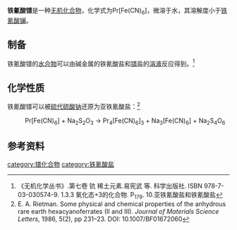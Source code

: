 {{Chembox
|   Name = 铁氰酸镨
|CustomizedImage=[[File:Pr3+.svg|File:Pr3+.svg]][[File:HexacyanidoferratIII_2.svg|171px]]
|   IUPACName = Praseodymium(III) hexacyanoferrate(III)
|   OtherNames = 铁氰化镨
| Section1 = {{Chembox Identifiers
|   CASNo = 57430-97-4
|   CASNo_Comment = 四水
|   CASNo_Ref = {{cascite|correct|CAS}}
|  CASNo2 = 59926-22-6
|  CASNo2_Comment = 五水
|  CASNo2_Ref = {{cascite|correct|CAS}}
|  CASNo3 = 32145-55-4
|  CASNo3_Comment = 无水
|  CASNo3_Ref = {{cascite|correct|CAS}}
|   RTECS = 
  }}
| Section2 = {{Chembox Properties
|   Formula = Pr[Fe(CN)<sub>6</sub>]
|   MolarMass = 352.861
|   Appearance = 橙色固体<ref name=Rietman />
|   Density = 
|   Solubility = 微溶
|   MeltingPt = 
|   BoilingPt = 
  }}
| Section3 = {{Chembox Structure
|   Coordination = 
|   CrystalStruct = 
  }}
| Section7 = {{Chembox Hazards
|   MainHazards = 
|   RPhrases =
|   SPhrases = 
  }}
| Section8 = {{Chembox Related
|   OtherCations = [[铁氰酸镧|铁氰酸镧]]<br />[[铁氰酸钕|铁氰酸钕]]<br />[[铁氰酸钐|铁氰酸钐]]
  }}
}}

'''铁氰酸镨'''是一种[[无机化合物|无机化合物]]，化学式为Pr[Fe(CN)<sub>6</sub>]，微溶于水，其溶解度小于[[铁氰酸镧|铁氰酸镧]]。
==制备==
铁氰酸镨的[[水合物|水合物]]可以由碱金属的铁氰酸盐和[[镨|镨]]盐的[[溶液|溶液]]反应得到。<ref name=wj>《无机化学丛书》.第七卷 钪 稀土元素.易宪武 等. 科学出版社. ISBN 978-7-03-030574-9. 1.3.3 氧化态+3的化合物. P<sub>179</sub>. 10.亚铁氰酸盐和铁氰酸盐</ref>
==化学性质==
铁氰酸镨可以被[[硫代硫酸钠|硫代硫酸钠]]还原为亚铁氰酸盐：<ref name=Rietman>E. A. Rietman. Some physical and chemical properties of the anhydrous rare earth hexacyanoferrates (II and III). ''Journal of Materials Science Letters'', 1986, 5(2), pp 231–23. DOI: 10.1007/BF01672060</ref>
: Pr[Fe(CN)<sub>6</sub>] + Na<sub>2</sub>S<sub>2</sub>O<sub>3</sub> → Pr<sub>4</sub>[Fe(CN)<sub>6</sub>]<sub>3</sub> + Na<sub>3</sub>[Fe(CN)<sub>6</sub>] + Na<sub>2</sub>S<sub>4</sub>O<sub>6</sub>
==参考资料==
{{reflist}}
{{铁氰酸盐}}
[[category:镨化合物|category:镨化合物]]
[[category:铁氰酸盐|category:铁氰酸盐]]